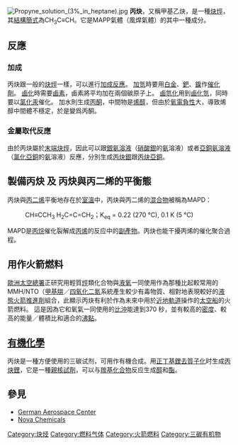 {{Chembox
|   Name = '''丙炔'''
| ImageFileL1 = Propin Valenzstrichformel.svg
| ImageSizeL1 = 150px
| ImageFileR1 = Propyne-3D-balls.png
| ImageSizeR1 = 150px
|   ImageName = 丙炔
|   ImageFile2 = Propyne3D.png
|   ImageSize2 = 180px
|   IUPACName =  1-丙炔
|   OtherNames = 丙炔<br />甲基乙炔
|Section1={{Chembox Identifiers
| CASNo = 74-99-7
| CASNo_Ref = {{cascite|correct|CAS}}
| ChEMBL_Ref = {{ebicite|changed|EBI}}
| ChEMBL = 116902
| SMILES = CC#C
| EINECS = 200-828-4
| PubChem = 6335
| ChemSpiderID = 6095
| InChI = 1/C3H4/c1-3-2/h1H,2H3
| InChIKey = MWWATHDPGQKSAR-UHFFFAOYAI
| StdInChI = 1S/C3H4/c1-3-2/h1H,2H3
| StdInChIKey = MWWATHDPGQKSAR-UHFFFAOYSA-N
| RTECS = 
| MeSHName = C022030
| ChEBI = 48086
| ChEBI_Ref = {{ebicite|correct|ebi}}
| Beilstein = 878138
  }}
|Section2 = {{Chembox Properties
|   Formula = C<sub>3</sub>H<sub>4</sub>
|   MolarMass = 40.0639 
|   Density = 0.53 g/cm³
|   MeltingPt = -102.7°C
|   BoilingPt = -23.2 °C
  }}
}}
[[File:Propyne_solution_(3%_in_heptane).jpg|thumb]]
'''丙炔'''，又稱甲基乙炔，是一種[[炔烴|炔烴]]，其[[結構簡式|結構簡式]]為CH<sub>3</sub>C≡CH。它是MAPP氣體（風焊氣體）的其中一種成分。
==反應==
===加成===
丙炔跟一般的[[炔烴|炔烴]]一樣，可以進行[[加成反應|加成反應]]。
[[加氫|加氫]]時要用[[白金|白金]]、[[鈀|鈀]]、[[鎳|鎳]]作[[催化劑|催化劑]]。
[[鹵化|鹵化]]時需要[[鹵素|鹵素]]，鹵素將平均加在兩個碳原子上。
[[鹵氫化|鹵氫化]]用到[[鹵化氫|鹵化氫]]，同時要以[[氯化汞|氯化汞]]催化。
加水則生成[[丙酮|丙酮]]，中間物是[[烯醇|烯醇]]，但由於[[氧|氧]][[電負性|電負性]]大，導致烯醇中間體不穩定，於是變爲丙酮。

===金屬取代反應===
由於丙炔屬於[[末端炔烴|末端炔烴]]，因此可以跟[[銀氨溶液|銀氨溶液]]（[[硝酸銀|硝酸銀]]的[[氨|氨]]溶液）或者[[亞銅氨溶液|亞銅氨溶液]]（[[氯化亞銅|氯化亞銅]]的[[氨|氨]]溶液）反應，分別生成[[丙炔銀|丙炔銀]]跟[[丙炔亞銅|丙炔亞銅]]。

== 製備丙炔 及 丙炔與丙二烯的平衡態 ==
丙炔與[[丙二烯|丙二烯]]平衡地存在於[[室溫|室溫]]中，丙炔與丙二烯的[[混合物|混合物]]被稱為MAPD：
:CH≡CCH<sub>3</sub>  {{unicode|⇌}}  H<sub>2</sub>C=C=CH<sub>2</sub>；K<sub>eq</sub> = 0.22 (270 °C),  0.1 K (5 °C)

MAPD是[[丙烷|丙烷]]催化裂解成[[丙烯|丙烯]]的反应中的[[副產物|副產物]]。丙炔也能干擾丙烯的催化聚合過程。

== 用作火箭燃料 ==
[[歐洲太空總署|歐洲太空總署]]正研究用輕質[[烴|烴]]類化合物與[[液氧|液氧]]一同使用作為那種比起較常用的MMH/NTO（[[甲基肼|甲基肼]]／[[四氧化二氮|四氧化二氮]]系統產生較少有毒物質、相對地表現較好的[[液態|液態]][[火箭|火箭]][[推進劑|推進劑]]組合，此顯示丙炔有利於作為未來中用於[[近地軌道|近地軌道]]操作的[[太空船|太空船]]的火箭燃料。 這是因為它和氧氣一同使用的[[比沖|比沖]]能達到370 秒，並有較高的[[密度|密度]]、較高的能量／體積比和適合的[[沸點|沸點]]。

== [[有機化學|有機化學]] ==
丙炔是一種方便使用的三碳试剂，可用作有機合成。用[[正丁基鋰|正丁基鋰]][[去質子化|去質子化]]时生成[[丙炔鋰|丙炔鋰]]，它是一種[[親核試劑|親核試劑]]，可以与[[羰基化合物|羰基化合物]]反应生成[[醇|醇]]和[[酯|酯]]。

== 參見 ==
<references/>
* [https://web.archive.org/web/20060110171612/http://www.la.dlr.de/ra/sart/publications/pdf/esa02-2004.pdf German Aerospace Center]
* [https://web.archive.org/web/20070928144135/http://www.novachem.com/ProductServices/docs/CrudePropylene_MSDS_EN.pdf Nova Chemicals]

{{炔烴}}

{{Authority control}}
[[Category:炔烃|Category:炔烃]]
[[Category:燃料气体|Category:燃料气体]]
[[Category:火箭燃料|Category:火箭燃料]]
[[Category:三碳有机物|Category:三碳有机物]]